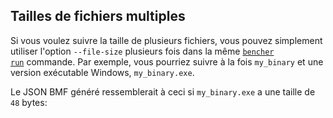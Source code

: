 
## Tailles de fichiers multiples

Si vous voulez suivre la taille de plusieurs fichiers,
vous pouvez simplement utiliser l'option `--file-size` plusieurs fois dans la même
<code><a href="/fr/docs/explanation/bencher-run/">bencher run</a></code> commande.
Par exemple, vous pourriez suivre à la fois `my_binary` et une version exécutable Windows, `my_binary.exe`.

<MultiExample />

Le JSON BMF généré ressemblerait à ceci si `my_binary.exe` a une taille de `48` bytes:

<MultiJsonExample />